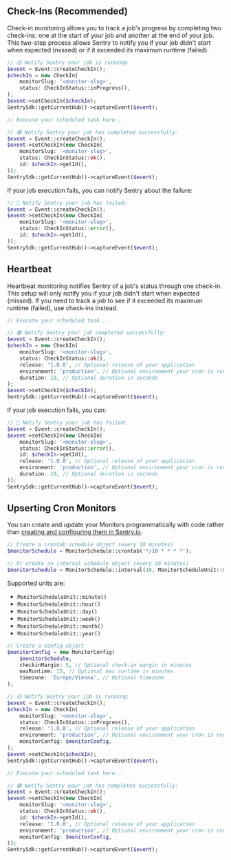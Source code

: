 ## Check-Ins (Recommended)

Check-in monitoring allows you to track a job's progress by completing two check-ins: one at the start of your job and another at the end of your job. This two-step process allows Sentry to notify you if your job didn't start when expected (missed) or if it exceeded its maximum runtime (failed).

```php
// 🟡 Notify Sentry your job is running:
$event = Event::createCheckIn();
$checkIn = new CheckIn(
    monitorSlug: '<monitor-slug>',
    status: CheckInStatus::inProgress(),
);
$event->setCheckIn($checkIn);
SentrySdk::getCurrentHub()->captureEvent($event);

// Execute your scheduled task here...

// 🟢 Notify Sentry your job has completed successfully:
$event = Event::createCheckIn();
$event->setCheckIn(new CheckIn(
    monitorSlug: '<monitor-slug>',
    status: CheckInStatus::ok(),
    id: $checkIn->getId(),
));
SentrySdk::getCurrentHub()->captureEvent($event);
```

If your job execution fails, you can notify Sentry about the failure:

```php
// 🔴 Notify Sentry your job has failed:
$event = Event::createCheckIn();
$event->setCheckIn(new CheckIn(
    monitorSlug: '<monitor-slug>',
    status: CheckInStatus::error(),
    id: $checkIn->getId(),
));
SentrySdk::getCurrentHub()->captureEvent($event);
```

## Heartbeat

Heartbeat monitoring notifies Sentry of a job's status through one check-in. This setup will only notify you if your job didn't start when expected (missed). If you need to track a job to see if it exceeded its maximum runtime (failed), use check-ins instead.

```php
// Execute your scheduled task...

// 🟢 Notify Sentry your job completed successfully:
$event = Event::createCheckIn();
$checkIn = new CheckIn(
    monitorSlug: '<monitor-slug>',
    status: CheckInStatus::ok(),
    release: '1.0.0', // Optional release of your application
    environment: 'production', // Optional environment your cron is running on
    duration: 10, // Optional duration in seconds
);
$event->setCheckIn($checkIn);
SentrySdk::getCurrentHub()->captureEvent($event);
```

If your job execution fails, you can:

```php
// 🔴 Notify Sentry your job has failed:
$event = Event::createCheckIn();
$event->setCheckIn(new CheckIn(
    monitorSlug: '<monitor-slug>',
    status: CheckInStatus::error(),
    id: $checkIn->getId(),
    release: '1.0.0', // Optional release of your application
    environment: 'production', // Optional environment your cron is running on
    duration: 10, // Optional duration in seconds
));
SentrySdk::getCurrentHub()->captureEvent($event);
```

## Upserting Cron Monitors

You can create and update your Monitors programmatically with code
rather than [creating and configuring them in Sentry.io](https://sentry.io/crons/create/).

```php
// Create a crontab schedule object (every 10 minutes)
$monitorSchedule = MonitorSchedule::crontab('*/10 * * * *');

// Or create an interval schedule object (every 10 minutes)
$monitorSchedule = MonitorSchedule::interval(10, MonitorScheduleUnit::minute());
```

Supported units are:
- `MonitorScheduleUnit::minute()`
- `MonitorScheduleUnit::hour()`
- `MonitorScheduleUnit::day()`
- `MonitorScheduleUnit::week()`
- `MonitorScheduleUnit::month()`
- `MonitorScheduleUnit::year()`

```php
// Create a config object
$monitorConfig = new MonitorConfig(
    $monitorSchedule,
    checkinMargin: 5, // Optional check-in margin in minutes
    maxRuntime: 15, // Optional max runtime in minutes
    timezone: 'Europe/Vienna', // Optional timezone
);

// 🟡 Notify Sentry your job is running:
$event = Event::createCheckIn();
$checkIn = new CheckIn(
    monitorSlug: '<monitor-slug>',
    status: CheckInStatus::inProgress(),
    release: '1.0.0', // Optional release of your application
    environment: 'production', // Optional environment your cron is running on
    monitorConfig: $monitorConfig,
);
$event->setCheckIn($checkIn);
SentrySdk::getCurrentHub()->captureEvent($event);

// Execute your scheduled task here...

// 🟢 Notify Sentry your job has completed successfully:
$event = Event::createCheckIn();
$event->setCheckIn(new CheckIn(
    monitorSlug: '<monitor-slug>',
    status: CheckInStatus::ok(),
    id: $checkIn->getId(),
    release: '1.0.0', // Optional release of your application
    environment: 'production', // Optional environment your cron is running on
    monitorConfig: $monitorConfig,
));
SentrySdk::getCurrentHub()->captureEvent($event);
```
